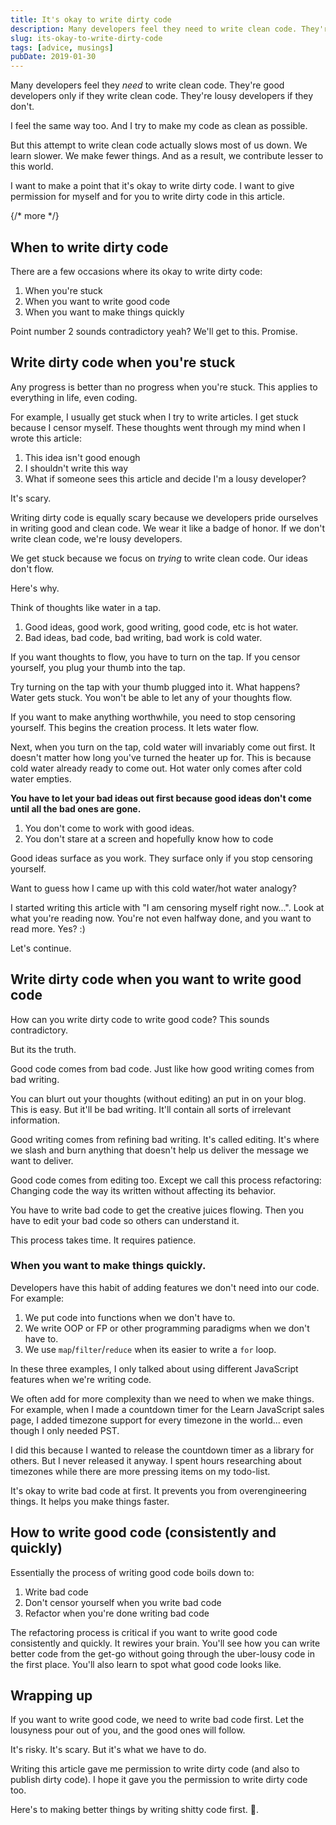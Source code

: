 ```yaml
---
title: It's okay to write dirty code
description: Many developers feel they need to write clean code. They're good developers only if they write clean code. They're lousy developers if they don't.
slug: its-okay-to-write-dirty-code
tags: [advice, musings]
pubDate: 2019-01-30
---
```


Many developers feel they _need_ to write clean code. They're good developers only if they write clean code. They're lousy developers if they don't.

I feel the same way too. And I try to make my code as clean as possible.

But this attempt to write clean code actually slows most of us down. We learn slower. We make fewer things. And as a result, we contribute lesser to this world.

I want to make a point that it's okay to write dirty code. I want to give permission for myself and for you to write dirty code in this article.

{/* more */}

## When to write dirty code

There are a few occasions where its okay to write dirty code:

1. When you're stuck
2. When you want to write good code
3. When you want to make things quickly

Point number 2 sounds contradictory yeah? We'll get to this. Promise.

## Write dirty code when you're stuck

Any progress is better than no progress when you're stuck. This applies to everything in life, even coding.

For example, I usually get stuck when I try to write articles. I get stuck because I censor myself. These thoughts went through my mind when I wrote this article:

1. This idea isn't good enough
2. I shouldn't write this way
3. What if someone sees this article and decide I'm a lousy developer?

It's scary.

Writing dirty code is equally scary because we developers pride ourselves in writing good and clean code. We wear it like a badge of honor. If we don't write clean code, we're lousy developers.

We get stuck because we focus on _trying_ to write clean code. Our ideas don't flow.

Here's why.

Think of thoughts like water in a tap.

1. Good ideas, good work, good writing, good code, etc is hot water.
2. Bad ideas, bad code, bad writing, bad work is cold water.

If you want thoughts to flow, you have to turn on the tap. If you censor yourself, you plug your thumb into the tap.

Try turning on the tap with your thumb plugged into it. What happens? Water gets stuck. You won't be able to let any of your thoughts flow.

If you want to make anything worthwhile, you need to stop censoring yourself. This begins the creation process. It lets water flow.

Next, when you turn on the tap, cold water will invariably come out first. It doesn't matter how long you've turned the heater up for. This is because cold water already ready to come out. Hot water only comes after cold water empties.

**You have to let your bad ideas out first because good ideas don't come until all the bad ones are gone.**

1. You don't come to work with good ideas.
2. You don't stare at a screen and hopefully know how to code

Good ideas surface as you work. They surface only if you stop censoring yourself.

Want to guess how I came up with this cold water/hot water analogy?

I started writing this article with "I am censoring myself right now...". Look at what you're reading now. You're not even halfway done, and you want to read more. Yes? :)

Let's continue.

## Write dirty code when you want to write good code

How can you write dirty code to write good code? This sounds contradictory.

But its the truth.

Good code comes from bad code. Just like how good writing comes from bad writing.

You can blurt out your thoughts (without editing) an put in on your blog. This is easy. But it'll be bad writing. It'll contain all sorts of irrelevant information.

Good writing comes from refining bad writing. It's called editing. It's where we slash and burn anything that doesn't help us deliver the message we want to deliver.

Good code comes from editing too. Except we call this process refactoring: Changing code the way its written without affecting its behavior.

You have to write bad code to get the creative juices flowing. Then you have to edit your bad code so others can understand it.

This process takes time. It requires patience.

### When you want to make things quickly.

Developers have this habit of adding features we don't need into our code. For example:

1. We put code into functions when we don't have to.
2. We write OOP or FP or other programming paradigms when we don't have to.
3. We use `map`/`filter`/`reduce` when its easier to write a `for` loop.

In these three examples, I only talked about using different JavaScript features when we're writing code.

We often add for more complexity than we need to when we make things. For example, when I made a countdown timer for the Learn JavaScript sales page, I added timezone support for every timezone in the world... even though I only needed PST.

I did this because I wanted to release the countdown timer as a library for others. But I never released it anyway. I spent hours researching about timezones while there are more pressing items on my todo-list.

It's okay to write bad code at first. It prevents you from overengineering things. It helps you make things faster.

## How to write good code (consistently and quickly)

Essentially the process of writing good code boils down to:

1. Write bad code
2. Don't censor yourself when you write bad code
3. Refactor when you're done writing bad code

The refactoring process is critical if you want to write good code consistently and quickly. It rewires your brain. You'll see how you can write better code from the get-go without going through the uber-lousy code in the first place. You'll also learn to spot what good code looks like.

## Wrapping up

If you want to write good code, we need to write bad code first. Let the lousyness pour out of you, and the good ones will follow.

It's risky. It's scary. But it's what we have to do.

Writing this article gave me permission to write dirty code (and also to publish dirty code). I hope it gave you the permission to write dirty code too.

Here's to making better things by writing shitty code first. 🍻.

